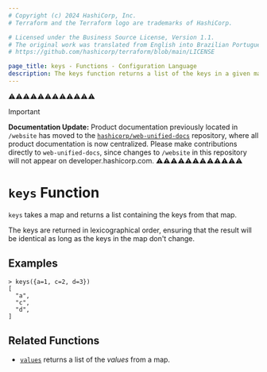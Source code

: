 ```yaml
---
# Copyright (c) 2024 HashiCorp, Inc.
# Terraform and the Terraform logo are trademarks of HashiCorp.

# Licensed under the Business Source License, Version 1.1.
# The original work was translated from English into Brazilian Portuguese.
# https://github.com/hashicorp/terraform/blob/main/LICENSE

page_title: keys - Functions - Configuration Language
description: The keys function returns a list of the keys in a given map.
---
```


⚠️⚠️⚠️⚠️⚠️⚠️⚠️⚠️⚠️⚠️⚠️⚠️
> [!IMPORTANT]
> **Documentation Update:** Product documentation previously located in `/website` has moved to the [`hashicorp/web-unified-docs`](https://github.com/hashicorp/web-unified-docs) repository, where all product documentation is now centralized. Please make contributions directly to `web-unified-docs`, since changes to `/website` in this repository will not appear on developer.hashicorp.com.
⚠️⚠️⚠️⚠️⚠️⚠️⚠️⚠️⚠️⚠️⚠️⚠️


# `keys` Function

`keys` takes a map and returns a list containing the keys from that map.

The keys are returned in lexicographical order, ensuring that the result will
be identical as long as the keys in the map don't change.

## Examples

```
> keys({a=1, c=2, d=3})
[
  "a",
  "c",
  "d",
]
```

## Related Functions

* [`values`](/terraform/language/functions/values) returns a list of the _values_ from a map.
